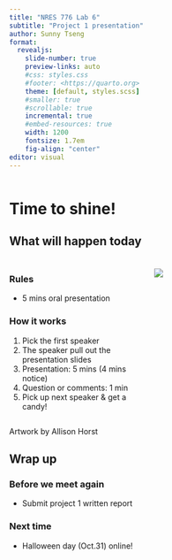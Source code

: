 ```yaml
---
title: "NRES 776 Lab 6"
subtitle: "Project 1 presentation"
author: Sunny Tseng
format:
  revealjs: 
    slide-number: true
    preview-links: auto
    #css: styles.css
    #footer: <https://quarto.org>
    theme: [default, styles.scss]
    #smaller: true
    #scrollable: true
    incremental: true
    #embed-resources: true
    width: 1200
    fontsize: 1.7em
    fig-align: "center"
editor: visual
---
```


```{}
```

# Time to shine!

## What will happen today

### 

::: columns
::: {.column width="50%"}
### Rules

-   5 mins oral presentation

### How it works

1.  Pick the first speaker
2.  The speaker pull out the presentation slides
3.  Presentation: 5 mins (4 mins notice)
4.  Question or comments: 1 min
5.  Pick up next speaker & get a candy!
:::

::: {.column width="50%"}
![](images/paste-B0A1D6B9.png)
:::
:::

::: aside
Artwork by Allison Horst
:::

## Wrap up

### Before we meet again

-   Submit project 1 written report

### Next time

-   Halloween day (Oct.31) online!
